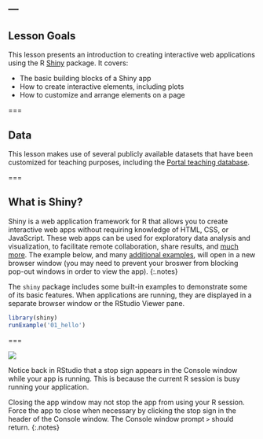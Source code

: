 ---
---

## Lesson Goals

This lesson presents an introduction to creating interactive web applications using the R [Shiny](https://cran.r-project.org/web/packages/shiny/index.html) package. It covers:

- The basic building blocks of a Shiny app
- How to create interactive elements, including plots
- How to customize and arrange elements on a page

===

## Data

This lesson makes use of several publicly available datasets that have been customized for teaching purposes, including the [Portal teaching database](https://github.com/weecology/portal-teachingdb).

===

## What is Shiny?

Shiny is a web application framework for R that allows you to create interactive web apps without requiring knowledge of HTML, CSS, or JavaScript. These web apps can be used for exploratory data analysis and visualization, to facilitate remote collaboration, share results, and [much more](http://shiny.rstudio.com/gallery/). The example below, and many [additional examples](http://shiny.rstudio.com/tutorial/lesson1/#Go Further), will open in a new browser window (you may need to prevent your broswer from blocking pop-out windows in order to view the app).
{:.notes}

The `shiny` package includes some built-in examples to demonstrate some of its basic features. When applications are running, they are displayed in a separate browser window or the RStudio Viewer pane. 

```r
library(shiny)
runExample('01_hello')
```

===

![]({{ site.baseurl }}/images/shiny_stop.png)

Notice back in RStudio that a stop sign appears in the Console window while your app is running. This is because the current R session is busy running your application.

Closing the app window may not stop the app from using your R session. Force the app to close when necessary by clicking the stop sign in the header of the Console window. The Console window prompt `>` should return.
{:.notes}
